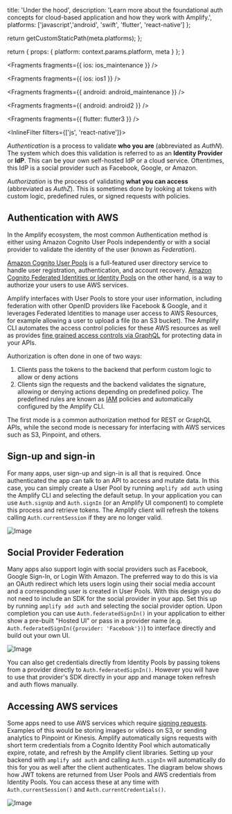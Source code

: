                   
  title: 'Under the hood',
  description: 'Learn more about the foundational auth concepts for cloud-based application and how they work with Amplify.',
  platforms: ['javascript','android', 'swift', 'flutter', 'react-native']
};

  return getCustomStaticPath(meta.platforms);
};

  return {
    props: {
      platform: context.params.platform,
      meta
    }
  };
}
          
      


<Fragments fragments={{ ios: ios_maintenance }} />


<Fragments fragments={{ ios: ios1 }} />


<Fragments fragments={{ android: android_maintenance }} />


<Fragments fragments={{ android: android2 }} />


<Fragments fragments={{ flutter: flutter3 }} />

<InlineFilter filters={['js', 'react-native']}>

*Authentication* is a process to validate **who you are** (abbreviated as *AuthN*). The system which does this validation is referred to as an **Identity Provider** or **IdP**. This can be your own self-hosted IdP or a cloud service. Oftentimes, this IdP is a social provider such as Facebook, Google, or Amazon.

*Authorization* is the process of validating **what you can access** (abbreviated as *AuthZ*). This is sometimes done by looking at tokens with custom logic, predefined rules, or signed requests with policies.

## Authentication with AWS

In the Amplify ecosystem, the most common Authentication method is either using Amazon Cognito User Pools independently or with a social provider to validate the identity of the user (known as *Federation*). 

[Amazon Cognito User Pools](https://docs.aws.amazon.com/cognito/latest/developerguide/cognito-user-identity-pools.html) is a full-featured user directory service to handle user registration, authentication, and account recovery. [Amazon Cognito Federated Identities or Identity Pools](https://docs.aws.amazon.com/cognito/latest/developerguide/cognito-identity.html) on the other hand, is a way to authorize your users to use AWS services.

Amplify interfaces with User Pools to store your user information, including federation with other OpenID providers like Facebook & Google, and it leverages Federated Identities to manage user access to AWS Resources, for example allowing a user to upload a file (to an S3 bucket). The Amplify CLI automates the access control policies for these AWS resources as well as provides [fine grained access controls via GraphQL](https://docs.amplify.aws/cli/graphql/authorization-rules) for protecting data in your APIs.

Authorization is often done in one of two ways:
	
1. Clients pass the tokens to the backend that perform custom logic to allow or deny actions
1. Clients sign the requests and the backend validates the signature, allowing or denying actions depending on predefined policy. The predefined rules are known as [IAM](https://docs.aws.amazon.com/IAM/latest/UserGuide/access_policies.html) policies and automatically configured by the Amplify CLI.
	
The first mode is a common authorization method for REST or GraphQL APIs, while the second mode is necessary for interfacing with AWS services such as S3, Pinpoint, and others. 

## Sign-up and sign-in

For many apps, user sign-up and sign-in is all that is required. Once authenticated the app can talk to an API to access and mutate data. In this case, you can simply create a User Pool by running `amplify add auth` using the Amplify CLI and selecting the default setup. In your application you can use `Auth.signUp`  and `Auth.signIn` (or an Amplify UI component) to complete this process and retrieve tokens. The Amplify client will refresh the tokens calling `Auth.currentSession` if they are no longer valid. 
	
![Image](/images/SimpleAuthZ.png)

## Social Provider Federation
	
Many apps also support login with social providers such as Facebook, Google Sign-In, or Login With Amazon. The preferred way to do this is via an OAuth redirect which lets users login using their social media account and a corresponding user is created in User Pools. With this design you do not need to include an SDK for the social provider in your app. Set this up by running `amplify add auth` and selecting the social provider  option. Upon completion you can use `Auth.federatedSignIn()` in your application to either show a pre-built "Hosted UI" or pass in a provider name (e.g. `Auth.federatedSignIn({provider: 'Facebook'})`) to interface directly and build out your own UI.
	
![Image](/images/SocialAuthZ.png)
	
You can also get credentials directly from Identity Pools by passing tokens from a provider directly to `Auth.federatedSignIn()`. However you will have to use that provider's SDK directly in your app and manage token refresh and auth flows manually.
	

## Accessing AWS services

Some apps need to use AWS services which require [signing requests](https://docs.aws.amazon.com/general/latest/gr/signing_aws_api_requests.html). Examples of this would be storing images or videos on S3, or sending analytics to Pinpoint or Kinesis. Amplify automatically signs requests with short term credentials from a Cognito Identity Pool which automatically expire, rotate, and refresh by the Amplify client libraries. Setting up your backend with `amplify add auth` and calling `Auth.signIn` will automatically do this for you as well after the client authenticates. The diagram below shows how JWT tokens are returned from User Pools and AWS credentials from Identity Pools. You can access these at any time with `Auth.currentSession()` and `Auth.currentCredentials()`.
	
![Image](/images/AWSAuthZ.png)


</InlineFilter>
